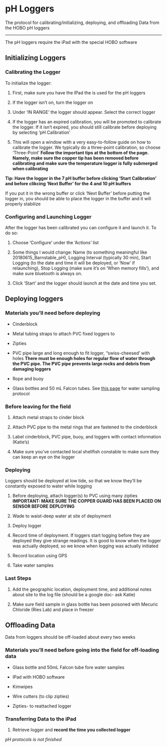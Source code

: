 # pH Loggers

The protocol for calibrating/initializing, deploying, and offloading Data from the HOBO pH loggers

------------------------------------------------------------------------

The pH loggers require the iPad with the special HOBO software

## **Initializing Loggers** {.unnumbered}

### **Calibrating the Logger** {.unnumbered}

To initialize the logger:

1.  First, make sure you have the IPad the is used for the pH loggers

2.  If the logger isn't on, turn the logger on

3.  Under 'IN RANGE' the logger should appear. Select the correct logger

4.  If the logger has an expired calibration, you will be promoted to calibrate the logger. If it isn't expired, you should still calibrate before deploying by selecting 'pH Calibration'

5.  This will open a window with a very easy-to-follow guide on how to calibrate the logger. We typically do a three-point calibration, so choose 'Three-Point' **Follow the important tips at the bottom of the page. Namely, make sure the copper tip has been removed before calibrating and make sure the temperature logger is fully submerged when calibrating**

**Tip: Have the logger in the 7 pH buffer before clicking 'Start Calibration' and before clikcing 'Next Buffer' for the 4 and 10 pH buffers**

If you put it in the wrong buffer or click 'Next Buffer' before putting the logger in, you should be able to place the logger in the buffer and it will properly stabilize

### **Configuring and Launching Logger** {.unnumbered}

After the logger has been calibrated you can configure it and launch it. To do so:

1.  Choose 'Configure' under the 'Actions' list

2.  Some things I would change: Name (to something meaningful like 20180615_Barnstable_pH), Logging Interval (typically 30 min), Start Logging (to the date and time it will be deployed, or 'Now' if relaunching), Stop Logging (make sure it's on 'When memory fills'), and make sure bluetooth is always on.

3.  Click 'Start' and the logger should launch at the date and time you set.

## **Deploying loggers** {.unnumbered}

### **Materials you'll need before deploying** {.unnumbered}

-   Cinderblock

-   Metal tubing straps to attach PVC fixed loggers to

-   Zipties

-   PVC pipe large and long enough to fit logger, "swiss-cheesed' with holes **There must be enough holes for regular flow of water through the PVC pipe. The PVC pipe prevents large rocks and debris from damaging loggers**

-   Rope and buoy

-   Glass bottles and 50 mL Falcon tubes. See [this page](https://bmford11.github.io/lotterhoslabprotocols/watersampling/) for water sampling protocol

### **Before leaving for the field** {.unnumbered}

1.  Attach metal straps to cinder block

2.  Attach PVC pipe to the metal rings that are fastened to the cinderblock

3.  Label cinderblock, PVC pipe, buoy, and loggers with contact information (Katie's)

4.  Make sure you've contacted local shellfish constable to make sure they can keep an eye on the logger

### **Deploying** {.unnumbered}

Loggers should be deployed at low tide, so that we know they'll be constantly exposed to water while logging

1.  Before deploying, attach logger(s) to PVC using many zipties **IMPORTANT: MAKE SURE THE COPPER GUARD HAS BEEN PLACED ON SENSOR BEFORE DEPLOYING**

2.  Wade to waist-deep water at site of deployment

3.  Deploy logger

4.  Record time of deployment. If loggers start logging before they are deployed they give strange readings. It is good to know when the logger was actually deployed, so we know when logging was actually initiated

5.  Record location using GPS

6.  Take water samples

### **Last Steps** {.unnumbered}

1.  Add the geographic location, deployment time, and additional notes about site to the log file (should be a google doc- ask Katie)

2.  Make sure field sample in glass bottle has been poisoned with Mecuric Chloride (Ries Lab) and place in freezer

## **Offloading Data** {.unnumbered}

Data from loggers should be off-loaded about every two weeks

### **Materials you'll need before going into the field for off-loading data** {.unnumbered}

-   Glass bottle and 50mL Falcon tube fore water samples

-   IPad with HOBO software

-   Kimwipes

-   Wire cutters (to clip zipties)

-   Zipties- to reattached logger

### **Transferring Data to the iPad** {.unnumbered}

1.  Retrieve logger and **record the time you collected logger**

*pH protocols is not finished*
